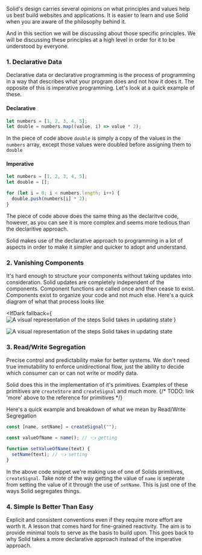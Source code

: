 
<Title> Thinking Solid </Title>

Solid's design carries several opinions on what principles and values help us best build websites and applications. It is easier to learn and use Solid when you are aware of the philosophy behind it.

And in this section we will be discussing about those specific principles. We will be discussing these principles at a high level in order for it to be understood by everyone.

### 1. Declarative Data

Declarative data or declarative programming is the process of programming in a way that describes what your program does and not how it does it. The opposite of this is imperative programming. Let's look at a quick example of these.

#### Declarative

```js
let numbers = [1, 2, 3, 4, 5];
let double = numbers.map((value, i) => value * 2);
```

In the piece of code above `double` is simply a copy of the values in the `numbers` array, except those values were doubled before assigning them to `double`

#### Imperative

```js
let numbers = [1, 2, 3, 4, 5];
let double = [];

for (let i = 0; i < numbers.length; i++) {
  double.push(numbers[i] * 2);
}
```

The piece of code above does the same thing as the declaritve code, however, as you can see it is more complex and seems more tedious than the declaritive approach.

Solid makes use of the declarative approach to programming in a lot of aspects in order to make it simpler and quicker to adopt and understand.

### 2. Vanishing Components

It's hard enough to structure your components without taking updates into consideration. Solid updates are completely independent of the components. Component functions are called once and then cease to exist. Components exist to organize your code and not much else. Here's a quick diagram of what that process looks like

<IfDark
  fallback={
    <img
      src="/images/how-to-guides/get-ready-for-solid/thinking-solid/solid-simple-state-update-light.png"
      alt="A visual representation of the steps Solid takes in updating state"
    />
  }
>
  <img
    src="/images/how-to-guides/get-ready-for-solid/thinking-solid/solid-simple-state-update-dark.png"
    alt="A visual representation of the steps Solid takes in updating state"
  />
</IfDark>

### 3. Read/Write Segregation

Precise control and predictability make for better systems. We don't need true immutability to enforce unidirectional flow, just the ability to decide which consumer can or can not write or modify data. 

Solid does this in the implementation of it's primitives. Examples of these primitives are `createStore` and `createSignal` and much more.
{/* TODO: link 'more' above to the reference for primitives */}

Here's a quick example and breakdown of what we mean by Read/Write Segregation

```js
const [name, setName] = createSignal("");

const valueOfName = name(); // 👈 getting

function setValueOfName(text) {
  setName(text); // 👈 setting
}
```

In the above code snippet we're making use of one of Solids primitives, `createSignal`. Take note of the way getting the value of `name` is seperate from setting the value of it through the use of `setName`. This is just one of the ways Solid segregates things.

### 4. Simple Is Better Than Easy

Explicit and consistent conventions even if they require more effort are worth it. A lesson that comes hard for fine-grained reactivity. The aim is to provide minimal tools to serve as the basis to build upon. This goes back to why Solid takes a more declarative approach instead of the imperative approach.
